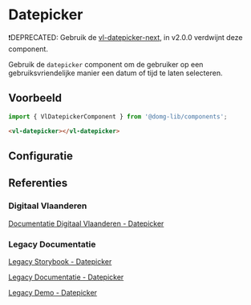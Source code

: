 
# Datepicker

❗DEPRECATED: Gebruik de [vl-datepicker-next](/docs/form-next-datepicker--documentatie), in v2.0.0 verdwijnt deze component.

Gebruik de `datepicker` component om de gebruiker op een gebruiksvriendelijke manier een datum of tijd te laten selecteren.

## Voorbeeld

```js
import { VlDatepickerComponent } from '@domg-lib/components';
```

```html
<vl-datepicker></vl-datepicker>
```

<Canvas of={VlDatepickerStories.DatepickerDefault} />

## Configuratie

<ArgTypes of={VlDatepickerStories.DatepickerDefault} />

## Referenties

### Digitaal Vlaanderen

[Documentatie Digitaal Vlaanderen - Datepicker](https://overheid.vlaanderen.be/webuniversum/v3/documentation/components/vl-ui-datepicker/)

### Legacy Documentatie

[Legacy Storybook - Datepicker](https://webcomponenten.omgeving.vlaanderen.be/storybook/?path=/docs/custom-elements-vl-datepicker--default)

[Legacy Documentatie - Datepicker](https://webcomponenten.omgeving.vlaanderen.be/doc/VlDatepicker.html)

[Legacy Demo - Datepicker](https://webcomponenten.omgeving.vlaanderen.be/demo/vl-datepicker.html)
